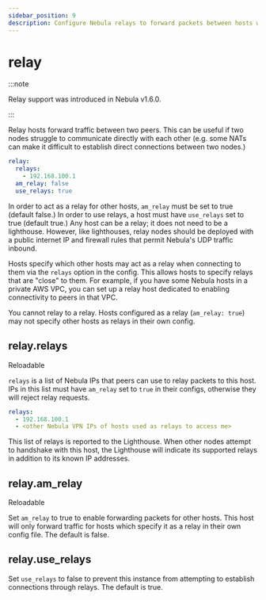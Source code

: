 ```yaml
---
sidebar_position: 9
description: Configure Nebula relays to forward packets between hosts with tricky connectivity issues.
---
```



# relay

:::note

Relay support was introduced in Nebula v1.6.0.

:::

Relay hosts forward traffic between two peers. This can be useful if two nodes struggle to communicate directly with
each other (e.g. some NATs can make it difficult to establish direct connections between two nodes.)

```yml
relay:
  relays:
    - 192.168.100.1
  am_relay: false
  use_relays: true
```

In order to act as a relay for other hosts, `am_relay` must be set to true (default false.) In order to use relays, a
host must have `use_relays` set to true (default true.) Any host can be a relay; it does not need to be a lighthouse.
However, like lighthouses, relay nodes should be deployed with a public internet IP and firewall rules that permit
Nebula's UDP traffic inbound.

Hosts specify which other hosts may act as a relay when connecting to them via the `relays` option in the config. This
allows hosts to specify relays that are "close" to them. For example, if you have some Nebula hosts in a private AWS
VPC, you can set up a relay host dedicated to enabling connectivity to peers in that VPC.

You cannot relay to a relay. Hosts configured as a relay (`am_relay: true`) may not specify other hosts as relays in
their own config.

## relay.relays

<Pill className="mb-24">Reloadable</Pill>

`relays` is a list of Nebula IPs that peers can use to relay packets to this host. IPs in this list must have `am_relay`
set to `true` in their configs, otherwise they will reject relay requests.

```yml
relays:
  - 192.168.100.1
  - <other Nebula VPN IPs of hosts used as relays to access me>
```

This list of relays is reported to the Lighthouse. When other nodes attempt to handshake with this host, the Lighthouse
will indicate its supported relays in addition to its known IP addresses.

## relay.am_relay

<Pill className="mb-24">Reloadable</Pill>

Set `am_relay` to true to enable forwarding packets for other hosts. This host will only forward traffic for hosts which
specify it as a relay in their own config file. The default is false.

## relay.use_relays

Set `use_relays` to false to prevent this instance from attempting to establish connections through relays. The default
is true.
